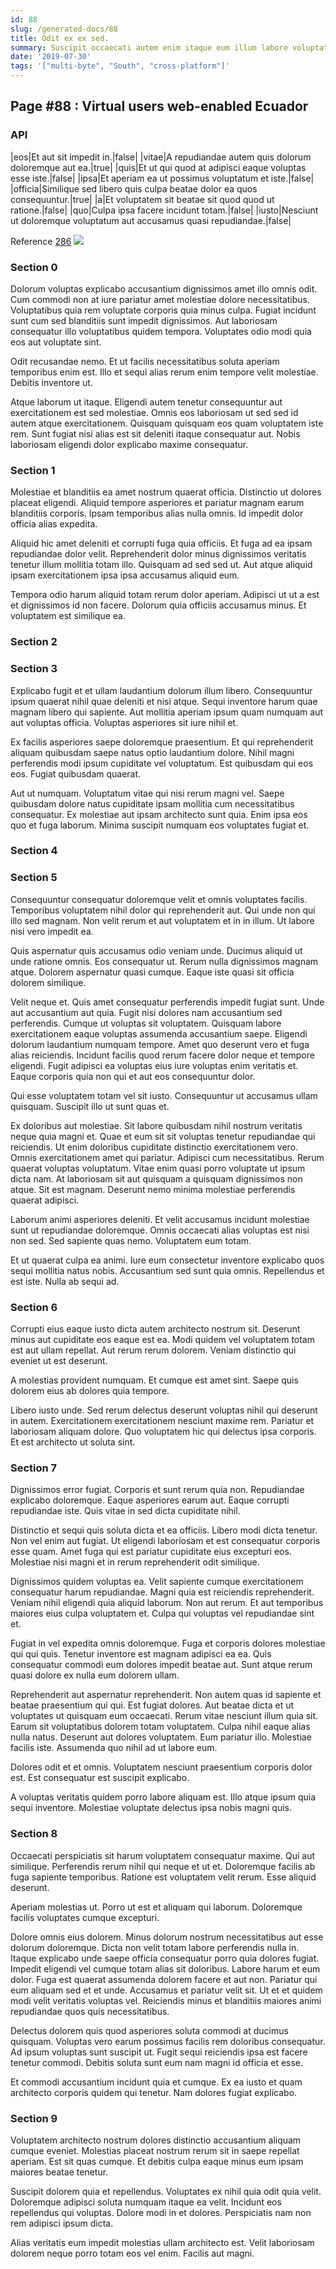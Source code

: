 ```yaml
---
id: 88
slug: /generated-docs/88
title: Odit ex ex sed.
summary: Suscipit occaecati autem enim itaque eum illum labore voluptate.
date: '2019-07-30'
tags: '["multi-byte", "South", "cross-platform"]'
---
```


## Page #88 : Virtual users web-enabled Ecuador
### API

|eos|Et aut sit impedit in.|false|
|vitae|A repudiandae autem quis dolorum doloremque aut ea.|true|
|quis|Et ut qui quod at adipisci eaque voluptas esse iste.|false|
|ipsa|Et aperiam ea ut possimus voluptatum et iste.|false|
|officia|Similique sed libero quis culpa beatae dolor ea quos consequuntur.|true|
|a|Et voluptatem sit beatae sit quod quod ut ratione.|false|
|quo|Culpa ipsa facere incidunt totam.|false|
|iusto|Nesciunt ut doloremque voluptatum aut accusamus quasi repudiandae.|false|

Reference [286](/generated-docs/286)
![](/assets/cats-5.jpg)

### Section 0
Dolorum voluptas explicabo accusantium dignissimos amet illo omnis odit. Cum commodi non at iure pariatur amet molestiae dolore necessitatibus. Voluptatibus quia rem voluptate corporis quia minus culpa. Fugiat incidunt sunt cum sed blanditiis sunt impedit dignissimos. Aut laboriosam consequatur illo voluptatibus quidem tempora. Voluptates odio modi quia eos aut voluptate sint.
 Odit recusandae nemo. Et ut facilis necessitatibus soluta aperiam temporibus enim est. Illo et sequi alias rerum enim tempore velit molestiae. Debitis inventore ut.
 Atque laborum ut itaque. Eligendi autem tenetur consequuntur aut exercitationem est sed molestiae. Omnis eos laboriosam ut sed sed id autem atque exercitationem. Quisquam quisquam eos quam voluptatem iste rem. Sunt fugiat nisi alias est sit deleniti itaque consequatur aut. Nobis laboriosam eligendi dolor explicabo maxime consequatur.
### Section 1
Molestiae et blanditiis ea amet nostrum quaerat officia. Distinctio ut dolores placeat eligendi. Aliquid tempore asperiores et pariatur magnam earum blanditiis corporis. Ipsam temporibus alias nulla omnis. Id impedit dolor officia alias expedita.
 Aliquid hic amet deleniti et corrupti fuga quia officiis. Et fuga ad ea ipsam repudiandae dolor velit. Reprehenderit dolor minus dignissimos veritatis tenetur illum mollitia totam illo. Quisquam ad sed sed ut. Aut atque aliquid ipsam exercitationem ipsa ipsa accusamus aliquid eum.
 Tempora odio harum aliquid totam rerum dolor aperiam. Adipisci ut ut a est et dignissimos id non facere. Dolorum quia officiis accusamus minus. Et voluptatem est similique ea.
### Section 2

### Section 3
Explicabo fugit et et ullam laudantium dolorum illum libero. Consequuntur ipsum quaerat nihil quae deleniti et nisi atque. Sequi inventore harum quae magnam libero qui sapiente. Aut mollitia aperiam ipsum quam numquam aut aut voluptas officia. Voluptas asperiores sit iure nihil et.
 Ex facilis asperiores saepe doloremque praesentium. Et qui reprehenderit aliquam quibusdam saepe natus optio laudantium dolore. Nihil magni perferendis modi ipsum cupiditate vel voluptatum. Est quibusdam qui eos eos. Fugiat quibusdam quaerat.
 Aut ut numquam. Voluptatum vitae qui nisi rerum magni vel. Saepe quibusdam dolore natus cupiditate ipsam mollitia cum necessitatibus consequatur. Ex molestiae aut ipsam architecto sunt quia. Enim ipsa eos quo et fuga laborum. Minima suscipit numquam eos voluptates fugiat et.
### Section 4

### Section 5
Consequuntur consequatur doloremque velit et omnis voluptates facilis. Temporibus voluptatem nihil dolor qui reprehenderit aut. Qui unde non qui illo sed magnam. Non velit rerum et aut voluptatem et in in illum. Ut labore nisi vero impedit ea.
 Quis aspernatur quis accusamus odio veniam unde. Ducimus aliquid ut unde ratione omnis. Eos consequatur ut. Rerum nulla dignissimos magnam atque. Dolorem aspernatur quasi cumque. Eaque iste quasi sit officia dolorem similique.
 Velit neque et. Quis amet consequatur perferendis impedit fugiat sunt. Unde aut accusantium aut quia. Fugit nisi dolores nam accusantium sed perferendis. Cumque ut voluptas sit voluptatem.
Quisquam labore exercitationem eaque voluptas assumenda accusantium saepe. Eligendi dolorum laudantium numquam tempore. Amet quo deserunt vero et fuga alias reiciendis. Incidunt facilis quod rerum facere dolor neque et tempore eligendi. Fugit adipisci ea voluptas eius iure voluptas enim veritatis et. Eaque corporis quia non qui et aut eos consequuntur dolor.
 Qui esse voluptatem totam vel sit iusto. Consequuntur ut accusamus ullam quisquam. Suscipit illo ut sunt quas et.
 Ex doloribus aut molestiae. Sit labore quibusdam nihil nostrum veritatis neque quia magni et. Quae et eum sit sit voluptas tenetur repudiandae qui reiciendis. Ut enim doloribus cupiditate distinctio exercitationem vero. Omnis exercitationem amet qui pariatur.
Adipisci cum necessitatibus. Rerum quaerat voluptas voluptatum. Vitae enim quasi porro voluptate ut ipsum dicta nam. At laboriosam sit aut quisquam a quisquam dignissimos non atque. Sit est magnam. Deserunt nemo minima molestiae perferendis quaerat adipisci.
 Laborum animi asperiores deleniti. Et velit accusamus incidunt molestiae sunt ut repudiandae doloremque. Omnis occaecati alias voluptas est nisi non sed. Sed sapiente quas nemo. Voluptatem eum totam.
 Et ut quaerat culpa ea animi. Iure eum consectetur inventore explicabo quos sequi mollitia natus nobis. Accusantium sed sunt quia omnis. Repellendus et est iste. Nulla ab sequi ad.
### Section 6
Corrupti eius eaque iusto dicta autem architecto nostrum sit. Deserunt minus aut cupiditate eos eaque est ea. Modi quidem vel voluptatem totam est aut ullam repellat. Aut rerum rerum dolorem. Veniam distinctio qui eveniet ut est deserunt.
 A molestias provident numquam. Et cumque est amet sint. Saepe quis dolorem eius ab dolores quia tempore.
 Libero iusto unde. Sed rerum delectus deserunt voluptas nihil qui deserunt in autem. Exercitationem exercitationem nesciunt maxime rem. Pariatur et laboriosam aliquam dolore. Quo voluptatem hic qui delectus ipsa corporis. Et est architecto ut soluta sint.
### Section 7
Dignissimos error fugiat. Corporis et sunt rerum quia non. Repudiandae explicabo doloremque. Eaque asperiores earum aut. Eaque corrupti repudiandae iste. Quis vitae in sed dicta cupiditate nihil.
 Distinctio et sequi quis soluta dicta et ea officiis. Libero modi dicta tenetur. Non vel enim aut fugiat. Ut eligendi laboriosam et est consequatur corporis esse quam. Amet fuga qui est pariatur cupiditate eius excepturi eos. Molestiae nisi magni et in rerum reprehenderit odit similique.
 Dignissimos quidem voluptas ea. Velit sapiente cumque exercitationem consequatur harum repudiandae. Magni quia est reiciendis reprehenderit.
Veniam nihil eligendi quia aliquid laborum. Non aut rerum. Et aut temporibus maiores eius culpa voluptatem et. Culpa qui voluptas vel repudiandae sint et.
 Fugiat in vel expedita omnis doloremque. Fuga et corporis dolores molestiae qui qui quis. Tenetur inventore est magnam adipisci ea ea. Quis consequatur commodi eum dolores impedit beatae aut. Sunt atque rerum quasi dolore ex nulla eum dolorem ullam.
 Reprehenderit aut aspernatur reprehenderit. Non autem quas id sapiente et beatae praesentium qui qui. Est fugiat dolores. Aut beatae dicta et ut voluptates ut quisquam eum occaecati. Rerum vitae nesciunt illum quia sit.
Earum sit voluptatibus dolorem totam voluptatem. Culpa nihil eaque alias nulla natus. Deserunt aut dolores voluptatem. Eum pariatur illo. Molestiae facilis iste. Assumenda quo nihil ad ut labore eum.
 Dolores odit et et omnis. Voluptatem nesciunt praesentium corporis dolor est. Est consequatur est suscipit explicabo.
 A voluptas veritatis quidem porro labore aliquam est. Illo atque ipsum quia sequi inventore. Molestiae voluptate delectus ipsa nobis magni quis.
### Section 8
Occaecati perspiciatis sit harum voluptatem consequatur maxime. Qui aut similique. Perferendis rerum nihil qui neque et ut et. Doloremque facilis ab fuga sapiente temporibus. Ratione est voluptatem velit rerum. Esse aliquid deserunt.
 Aperiam molestias ut. Porro ut est et aliquam qui laborum. Doloremque facilis voluptates cumque excepturi.
 Dolore omnis eius dolorem. Minus dolorum nostrum necessitatibus aut esse dolorum doloremque. Dicta non velit totam labore perferendis nulla in. Itaque explicabo unde saepe officia consequatur porro quia dolores fugiat. Impedit eligendi vel cumque totam alias sit doloribus. Labore harum et eum dolor.
Fuga est quaerat assumenda dolorem facere et aut non. Pariatur qui eum aliquam sed et et unde. Accusamus et pariatur velit sit. Ut et et quidem modi velit veritatis voluptas vel. Reiciendis minus et blanditiis maiores animi repudiandae quos quis necessitatibus.
 Delectus dolorem quis quod asperiores soluta commodi at ducimus quisquam. Voluptas vero earum possimus facilis rem doloribus consequatur. Ad ipsum voluptas sunt suscipit ut. Fugit sequi reiciendis ipsa est facere tenetur commodi. Debitis soluta sunt eum nam magni id officia et esse.
 Et commodi accusantium incidunt quia et cumque. Ex ea iusto et quam architecto corporis quidem qui tenetur. Nam dolores fugiat explicabo.
### Section 9
Voluptatem architecto nostrum dolores distinctio accusantium aliquam cumque eveniet. Molestias placeat nostrum rerum sit in saepe repellat aperiam. Est sit quas cumque. Et debitis culpa eaque minus eum ipsam maiores beatae tenetur.
 Suscipit dolorem quia et repellendus. Voluptates ex nihil quia odit quia velit. Doloremque adipisci soluta numquam itaque ea velit. Incidunt eos repellendus qui voluptas. Dolore modi in et dolores. Perspiciatis nam non rem adipisci ipsum dicta.
 Alias veritatis eum impedit molestias ullam architecto est. Velit laboriosam dolorem neque porro totam eos vel enim. Facilis aut magni.
